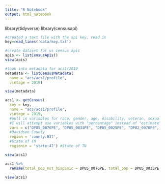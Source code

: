 ```yaml
---
title: "R Notebook"
output: html_notebook
---
```



library(tidyverse)
library(censusapi)

```r
#created a text file with the api key, read in
key=read_lines('data/key.txt')
```
```r
#create dataset for us census apis
apis <- listCensusApis()
view(apis)
```
```r
#look into metadata for acs1/2019
metadata <- listCensusMetadata(
  name = "acs/acs1/profile",
  vintage = 2019)
```


```r
view(metadata)
```
```r
acs1 <- getCensus(
  key = key,
  name = "acs/acs1/profile", 
  vintage = 2019,
  #pull in variables for race, gender, age, disability, veteran, sexual orientation(if possible)
  #I will attempt use variables with "percentage" instead of "estimate"
  vars = c("DP05_0076PE", "DP05_0033PE", "DP05_0025PE", "DP02_0076PE", "DP05_0039PE", "DP05_0038PE", "DP05_0044PE", "DP05_0052PE","DP05_0037PE", "DP05_0035PE", "DP05_0027PE", "DP05_0026PE", "DP02_0070PE", "DP05_0071PE"),
  #Davidson County
  region = 'county:037', 
  #State of TN
  regionin = 'state:47') #State of TN


```
```r
view(acs1)
```
```r
acs1 %>% 
  rename(total_pop_not_hispanic = DP05_0076PE, total_pop = DP05_0033PE, TN = state, Davidson = county, nat_american_alaskan = DP05_0039PE, asian = DP05_0044PE, black_afr_american = DP05_0038PE, hawaiian_pacific = DP05_0052PE, white = DP05_0037PE, hispanic_or_latino = DP05_0071PE, two_or_more_races = DP05_0035PE, males_18yrs_and_over = DP05_0026PE, females_18yrs_and_over = DP05_0027PE, civilian_vets = DP02_0070PE, disabled_18_to_64 = DP02_0076PE)
```

```r
view(acs1)
```


